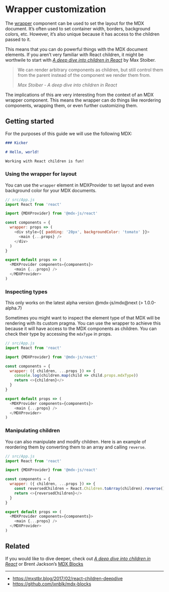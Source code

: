
# Wrapper customization

The [wrapper](/getting-started#using-the-wrapper) component can be used
to set the layout for the MDX document.  It’s often used to set container
width, borders, background colors, etc.  However, it’s also unique because
it has access to the children passed to it.

This means that you can do powerful things with the MDX document elements.
If you aren’t very familiar with React children, it might be worthwile to
start with [*A deep dive into children in React*](https://mxstbr.blog/2017/02/react-children-deepdive/)
by Max Stoiber.

> We can render arbitrary components as children, but still control them from the
> parent instead of the component we render them from.
>
> *Max Stoiber - A deep dive into children in React*

The implications of this are very interesting from the context of an
MDX wrapper component.  This means the wrapper can do things like reordering
components, wrapping them, or even further customizing them.

## Getting started

For the purposes of this guide we will use the following MDX:

```md
### Kicker

# Hello, world!

Working with React children is fun!
```

### Using the wrapper for layout

You can use the `wrapper` element in MDXProvider to set layout and even
background color for your MDX documents.

```js
// src/App.js
import React from 'react'

import {MDXProvider} from '@mdx-js/react'

const components = {
  wrapper: props => (
    <div style={{ padding: '20px', backgroundColor: 'tomato' }}>
      <main {...props} />
    </div>
  )
}

export default props => (
  <MDXProvider components={components}>
    <main {...props} />
  </MDXProvider>
)
```

### Inspecting types

<Note>
  This only works on the latest alpha version @mdx-js/mdx@next (&gt; 1.0.0-alpha.7)
</Note>

Sometimes you might want to inspect the element type of that
MDX will be rendering with its custom pragma.  You can use the
wrapper to achieve this because it will have access to the MDX
components as children.  You can check their type by accessing
the `mdxType` in props.

```js
// src/App.js
import React from 'react'

import {MDXProvider} from '@mdx-js/react'

const components = {
  wrapper: ({ children, ...props }) => {
    console.log(children.map(child => child.props.mdxType))
    return <>{children}</>
  }
}

export default props => (
  <MDXProvider components={components}>
    <main {...props} />
  </MDXProvider>
)
```

### Manipulating children

You can also manipulate and modify children.  Here is an example of reordering
them by converting them to an array and calling `reverse`.

```js
// src/App.js
import React from 'react'

import {MDXProvider} from '@mdx-js/react'

const components = {
  wrapper: ({ children, ...props }) => {
    const reversedChildren = React.Children.toArray(children).reverse()
    return <>{reversedChildren}</>
  }
}

export default props => (
  <MDXProvider components={components}>
    <main {...props} />
  </MDXProvider>
)
```

## Related

If you would like to dive deeper, check out
[*A deep dive into children in React*](https://mxstbr.blog/2017/02/react-children-deepdive/)
or Brent Jackson’s [MDX Blocks](https://github.com/jxnblk/mdx-blocks)

* * *

*   <https://mxstbr.blog/2017/02/react-children-deepdive>
*   <https://github.com/jxnblk/mdx-blocks>
